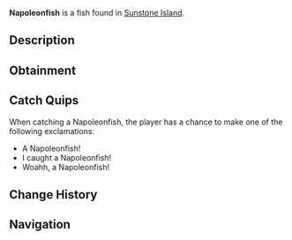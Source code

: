 {{FishInfobox
|image          = Napoleonfish.png
|rarity         = Rare
|sea            = First Sea
|location       = [[Sunstone Island]]
|sublocation    = 
|sources        = Fishing Rod
|radar_location = 
|xp             = 100
|weather        = Windy
|time           = Day
|season         = Summer
|bait           = 
|base_weight    = 35
|base_value     = 200
|weight_range   = 10
|base_chance    = 19
|base_resil     = 40
}}
'''Napoleonfish''' is a {{Rarity|Rare}} fish found in [[Sunstone Island]].

== Description ==
{{Description|The Napoleonfish, also known as the Humphead Wrasse, is a large and brightly coloured fish with a distinctive bump on its forehead. Despite its size, it is surprisingly agile, making it a thrilling challenge for anglers.|Bestiary Entry}}

== Obtainment ==
{{Description|Found easier in the outer waters of Sunstone Island during the day.|Bestiary Hint}}
{{Fish Availability|
Sunstone Island
|top_rods      = 
Krampus's Rod\116691.07\107953.75;
Magma Rod\109554.01\101351.09;
Plastic Rod\102318.05\94133.49;
Leviathan's Fang Rod\82481.19\69432.82;
Great Rod of Oscar\77212.94\53989.54;
Buddy Bond Rod\76007.69\69927.74;
Fast Rod\67115.95\73368.64;
Trident Rod\74303.83\59935.78;
Astralhook Rod\72171.41\52862.08;
Ethereal Prism Rod\72044.75\52950.99;
Seraphic Rod\68892.82\52254.08;
No-Life Rod\68090.77\53345.32;
Free Spirit Rod\67964.41\54822.2;
Rod Of The Forgotten Fang\64369.89\48997.51;
Challenger's Rod\61874\48299.03;
Rod Of The Depths\57681.59\44380.43;
Rod Of The Exalted One\57200.36\42777.46;
Zeus Rod\56101.62\44435.78;
Verdant Shear Rod\54934.4\43991.14;
Blazebringer Rod\53279.77\42200.71;
Depthseeker Rod\50485.57\40576.67;
Avalanche Rod\45493.57\36617.96;
Volcanic Rod\43715.55\34625.28;
Steady Rod\18128.24\11872.56
|recommended   = Trident Rod
}}

== Catch Quips ==
When catching a Napoleonfish, the player has a chance to make one of the following exclamations:
* A Napoleonfish!
* I caught a Napoleonfish!
* Woahh, a Napoleonfish!

== Change History ==
{{Change History|{{subst:Current Version}}}}

== Navigation ==
{{Fish Navbox|Sunstone Island}}